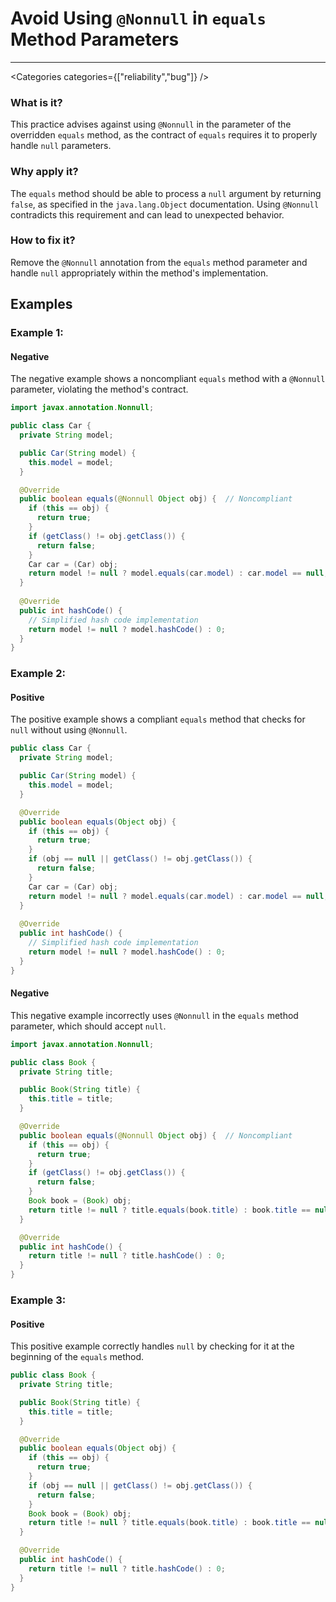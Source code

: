 

# Avoid Using `@Nonnull` in `equals` Method Parameters

<Severity severity={SeverityLevels.HIGH} />

---

<Categories categories={["reliability","bug"]} />

### What is it?
This practice advises against using `@Nonnull` in the parameter of the overridden `equals` method, as the contract of `equals` requires it to properly handle `null` parameters.

### Why apply it?
The `equals` method should be able to process a `null` argument by returning `false`, as specified in the `java.lang.Object` documentation. Using `@Nonnull` contradicts this requirement and can lead to unexpected behavior.

### How to fix it?
Remove the `@Nonnull` annotation from the `equals` method parameter and handle `null` appropriately within the method's implementation.

## Examples

### Example 1:

<!-- #example -->

#### Negative

<!-- #example_negative_description -->
The negative example shows a noncompliant `equals` method with a `@Nonnull` parameter, violating the method's contract.

<!-- #example_negative_code -->
```java
import javax.annotation.Nonnull;

public class Car {
  private String model;

  public Car(String model) {
    this.model = model;
  }

  @Override
  public boolean equals(@Nonnull Object obj) {  // Noncompliant
    if (this == obj) {
      return true;
    }
    if (getClass() != obj.getClass()) {
      return false;
    }
    Car car = (Car) obj;
    return model != null ? model.equals(car.model) : car.model == null;
  }
  
  @Override
  public int hashCode() {
    // Simplified hash code implementation
    return model != null ? model.hashCode() : 0;
  }
}
```

### Example 2:

<!-- #example -->

#### Positive

<!-- #example_positive_description -->
The positive example shows a compliant `equals` method that checks for `null` without using `@Nonnull`.

<!-- #example_positive_code -->
```java
public class Car {
  private String model;

  public Car(String model) {
    this.model = model;
  }

  @Override
  public boolean equals(Object obj) {
    if (this == obj) {
      return true;
    }
    if (obj == null || getClass() != obj.getClass()) {
      return false;
    }
    Car car = (Car) obj;
    return model != null ? model.equals(car.model) : car.model == null;
  }
  
  @Override
  public int hashCode() {
    // Simplified hash code implementation
    return model != null ? model.hashCode() : 0;
  }
}
```

#### Negative

<!-- #example_negative_description -->
This negative example incorrectly uses `@Nonnull` in the `equals` method parameter, which should accept `null`.

<!-- #example_negative_code -->
```java
import javax.annotation.Nonnull;

public class Book {
  private String title;

  public Book(String title) {
    this.title = title;
  }

  @Override
  public boolean equals(@Nonnull Object obj) {  // Noncompliant
    if (this == obj) {
      return true;
    }
    if (getClass() != obj.getClass()) {
      return false;
    }
    Book book = (Book) obj;
    return title != null ? title.equals(book.title) : book.title == null;
  }

  @Override
  public int hashCode() {
    return title != null ? title.hashCode() : 0;
  }
}
```

### Example 3:

<!-- #example -->

#### Positive

<!-- #example_positive_description -->
This positive example correctly handles `null` by checking for it at the beginning of the `equals` method.

<!-- #example_positive_code -->
```java
public class Book {
  private String title;

  public Book(String title) {
    this.title = title;
  }

  @Override
  public boolean equals(Object obj) {
    if (this == obj) {
      return true;
    }
    if (obj == null || getClass() != obj.getClass()) {
      return false;
    }
    Book book = (Book) obj;
    return title != null ? title.equals(book.title) : book.title == null;
  }

  @Override
  public int hashCode() {
    return title != null ? title.hashCode() : 0;
  }
}
```